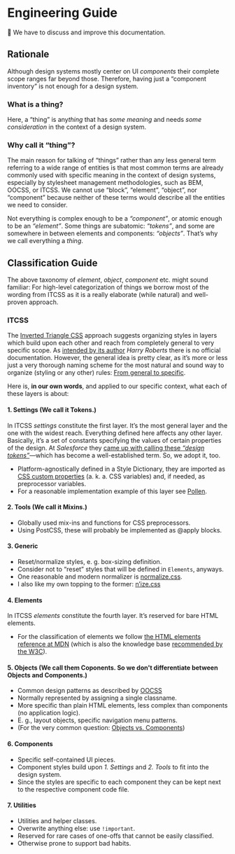 
<Meta title="Guides/Engineering Guide" />

# Engineering Guide

🚧 We have to discuss and improve this documentation.

## Rationale

Although design systems mostly center on UI _components_ their complete scope ranges far beyond those.
Therefore, having just a “component inventory” is not enough for a design system.

### What is a thing?

Here, a “thing” is any*thing* that has _some meaning_ and needs _some consideration_ in the
context of a design system.

### Why call it “thing”?

The main reason for talking of “things” rather than any less general term referring to a wide range of entities
is that most common terms are already commonly used with specific meaning in the context of design systems,
especially by stylesheet management methodologies, such as BEM, OOCSS, or ITCSS. We cannot use “block”, “element”, “object”, nor
“component” because neither of these terms would describe all the entities we need to consider.

Not everything is complex enough to be a _“component”_, or atomic enough to be an _“element”_.
Some things are subatomic: _“tokens”_, and some are somewhere in between elements and components: _“objects”_.
That’s why we call everything a _thing_.

## Classification Guide

The above taxonomy of _element_, _object_, _component_ etc. might sound familiar: For high-level categorization
of things we borrow most of the wording from ITCSS as it is
a really elaborate (while natural) and well-proven approach.

### ITCSS

The [Inverted Triangle CSS](https://www.creativebloq.com/web-design/manage-large-css-projects-itcss-101517528)
approach suggests organizing styles in layers which build upon each other and reach from completely general to
very specific scope. As [intended by its author](https://csswizardry.com/2018/11/itcss-and-skillshare/)
_Harry Roberts_ there is no official documentation. However, the general idea is pretty clear, as it’s more or
less just a very thorough naming scheme for the most natural and sound way to organize (styling or any other)
rules: [From general to specific](https://en.wikipedia.org/wiki/Hierarchy#Containment_hierarchy).

Here is, **in our own words**, and applied to our specific context, what each of these layers is about:

#### 1. Settings (We call it Tokens.)

In ITCSS _settings_ constitute the first layer.
It’s the most general layer and the one with the widest reach.
Everything defined here affects any other layer. Basically, it’s a set of constants specifying the values of
certain properties of the design. At _Salesforce_ they
[came up with calling these _“design tokens”_](https://medium.com/salesforce-ux/living-design-system-3ab1f2280ef7#90cf)—which has become a well-established term. So, we adopt it, too.

- Platform-agnostically defined in a Style Dictionary, they are imported as
  [CSS custom properties](https://developer.mozilla.org/en-US/docs/Web/CSS/Using_CSS_custom_properties)
  (a. k. a. CSS variables) and, if needed, as preprocessor variables.
- For a reasonable implementation example of this layer see [Pollen](https://www.pollen.style/).

#### 2. Tools (We call it Mixins.)

- Globally used mix-ins and functions for CSS preprocessors.
- Using PostCSS, these will probably be implemented as @apply blocks.

#### 3. Generic

- Reset/normalize styles, e. g. box-sizing definition.
- Consider not to “reset” styles that will be defined in `Elements`, anyways.
- One reasonable and modern normalizer is [normalize.css](https://csstools.github.io/normalize.css/).
- I also like my own topping to the former: [n’ize.css](https://github.com/smnscp/n-ize.css)

#### 4. Elements

In ITCSS _elements_ constitute the fourth layer.
It’s reserved for bare HTML elements.

- For the classification of elements we follow
  [the HTML elements reference at MDN](https://developer.mozilla.org/en-US/docs/Web/HTML/Element)
  (which is also the knowledge base [recommended by the W3C](https://www.w3.org/wiki/Open_Web_Platform#HTML_Elements)).

#### 5. Objects (We call them Coponents. So we don't differentiate between Objects and Components.)

- Common design patterns as described by [OOCSS](https://www.smashingmagazine.com/2011/12/an-introduction-to-object-oriented-css-oocss/)
- Normally represented by assigning a single classname.
- More specific than plain HTML elements, less complex than components (no application logic).
- E. g., layout objects, specific navigation menu patterns.
- (For the very common question:
  [Objects vs. Components](https://www.reddit.com/r/Frontend/comments/4rdf8x/itcss_objects_vs_components/))

#### 6. Components

- Specific self-contained UI pieces.
- Component styles build upon _1. Settings_ and _2. Tools_ to fit into the design system.
- Since the styles are specific to each component they can be kept next to the respective component code file.

#### 7. Utilities

- Utilities and helper classes.
- Overwrite anything else: use `!important`.
- Reserved for rare cases of one-offs that cannot be easily classified.
- Otherwise prone to support bad habits.
